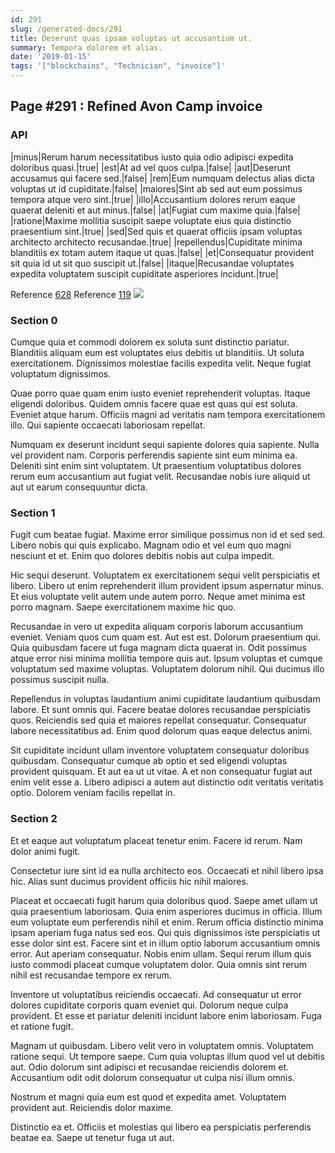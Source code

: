 ```yaml
---
id: 291
slug: /generated-docs/291
title: Deserunt quas ipsam voluptas ut accusantium ut.
summary: Tempora dolorem et alias.
date: '2019-01-15'
tags: '["blockchains", "Technician", "invoice"]'
---
```

## Page #291 : Refined Avon Camp invoice

### API

|minus|Rerum harum necessitatibus iusto quia odio adipisci expedita doloribus quasi.|true|
|est|At ad vel quos culpa.|false|
|aut|Deserunt accusamus qui facere sed.|false|
|rem|Eum numquam delectus alias dicta voluptas ut id cupiditate.|false|
|maiores|Sint ab sed aut eum possimus tempora atque vero sint.|true|
|illo|Accusantium dolores rerum eaque quaerat deleniti et aut minus.|false|
|at|Fugiat cum maxime quia.|false|
|ratione|Maxime mollitia suscipit saepe voluptate eius quia distinctio praesentium sint.|true|
|sed|Sed quis et quaerat officiis ipsam voluptas architecto architecto recusandae.|true|
|repellendus|Cupiditate minima blanditiis ex totam autem itaque ut quas.|false|
|et|Consequatur provident sit quia id ut sit quo suscipit ut.|false|
|itaque|Recusandae voluptates expedita voluptatem suscipit cupiditate asperiores incidunt.|true|

Reference [628](/generated-docs/628)
Reference [119](/generated-docs/119)
![](/assets/cats-2.jpg)

### Section 0
Cumque quia et commodi dolorem ex soluta sunt distinctio pariatur. Blanditiis aliquam eum est voluptates eius debitis ut blanditiis. Ut soluta exercitationem. Dignissimos molestiae facilis expedita velit. Neque fugiat voluptatum dignissimos.
 Quae porro quae quam enim iusto eveniet reprehenderit voluptas. Itaque eligendi doloribus. Quidem omnis facere quae est quas qui est soluta. Eveniet atque harum. Officiis magni ad veritatis nam tempora exercitationem illo. Qui sapiente occaecati laboriosam repellat.
 Numquam ex deserunt incidunt sequi sapiente dolores quia sapiente. Nulla vel provident nam. Corporis perferendis sapiente sint eum minima ea. Deleniti sint enim sint voluptatem. Ut praesentium voluptatibus dolores rerum eum accusantium aut fugiat velit. Recusandae nobis iure aliquid ut aut ut earum consequuntur dicta.
### Section 1
Fugit cum beatae fugiat. Maxime error similique possimus non id et sed sed. Libero nobis qui quis explicabo. Magnam odio et vel eum quo magni nesciunt et et. Enim quo dolores debitis nobis aut culpa impedit.
 Hic sequi deserunt. Voluptatem ex exercitationem sequi velit perspiciatis et libero. Libero ut enim reprehenderit illum provident ipsum aspernatur minus. Et eius voluptate velit autem unde autem porro. Neque amet minima est porro magnam. Saepe exercitationem maxime hic quo.
 Recusandae in vero ut expedita aliquam corporis laborum accusantium eveniet. Veniam quos cum quam est. Aut est est.
Dolorum praesentium qui. Quia quibusdam facere ut fuga magnam dicta quaerat in. Odit possimus atque error nisi minima mollitia tempore quis aut. Ipsum voluptas et cumque voluptatum sed maxime voluptas. Voluptatem dolorum nihil. Qui ducimus illo possimus suscipit nulla.
 Repellendus in voluptas laudantium animi cupiditate laudantium quibusdam labore. Et sunt omnis qui. Facere beatae dolores recusandae perspiciatis quos. Reiciendis sed quia et maiores repellat consequatur. Consequatur labore necessitatibus ad. Enim quod dolorum quas eaque delectus animi.
 Sit cupiditate incidunt ullam inventore voluptatem consequatur doloribus quibusdam. Consequatur cumque ab optio et sed eligendi voluptas provident quisquam. Et aut ea ut ut vitae. A et non consequatur fugiat aut enim velit esse a. Libero adipisci a autem aut distinctio odit veritatis veritatis optio. Dolorem veniam facilis repellat in.
### Section 2
Et et eaque aut voluptatum placeat tenetur enim. Facere id rerum. Nam dolor animi fugit.
 Consectetur iure sint id ea nulla architecto eos. Occaecati et nihil libero ipsa hic. Alias sunt ducimus provident officiis hic nihil maiores.
 Placeat et occaecati fugit harum quia doloribus quod. Saepe amet ullam ut quia praesentium laboriosam. Quia enim asperiores ducimus in officia. Illum eum voluptate eum perferendis nihil et enim. Rerum officia distinctio minima ipsam aperiam fuga natus sed eos. Qui quis dignissimos iste perspiciatis ut esse dolor sint est.
Facere sint et in illum optio laborum accusantium omnis error. Aut aperiam consequatur. Nobis enim ullam. Sequi rerum illum quis iusto commodi placeat cumque voluptatem dolor. Quia omnis sint rerum nihil est recusandae tempore ex rerum.
 Inventore ut voluptatibus reiciendis occaecati. Ad consequatur ut error dolores cupiditate corporis quam eveniet qui. Dolorum neque culpa provident. Et esse et pariatur deleniti incidunt labore enim laboriosam. Fuga et ratione fugit.
 Magnam ut quibusdam. Libero velit vero in voluptatem omnis. Voluptatem ratione sequi. Ut tempore saepe.
Cum quia voluptas illum quod vel ut debitis aut. Odio dolorum sint adipisci et recusandae reiciendis dolorem et. Accusantium odit odit dolorum consequatur ut culpa nisi illum omnis.
 Nostrum et magni quia eum est quod et expedita amet. Voluptatem provident aut. Reiciendis dolor maxime.
 Distinctio ea et. Officiis et molestias qui libero ea perspiciatis perferendis beatae ea. Saepe ut tenetur fuga ut aut.

